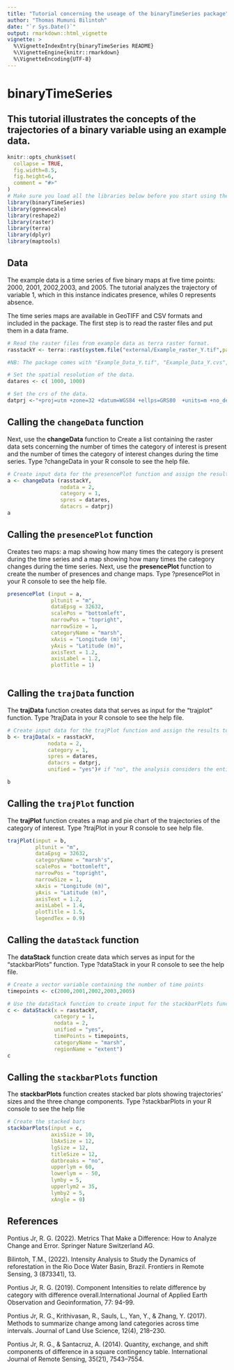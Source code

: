 ```yaml
---
title: "Tutorial concerning the useage of the binaryTimeSeries package"
author: "Thomas Mumuni Bilintoh"
date: "`r Sys.Date()`"
output: rmarkdown::html_vignette
vignette: >
  %\VignetteIndexEntry{binaryTimeSeries README}
  %\VignetteEngine{knitr::rmarkdown}
  %\VignetteEncoding{UTF-8}
---
```


# binaryTimeSeries

## This tutorial illustrates the concepts of the trajectories of a binary variable using an example data.

```r
knitr::opts_chunk$set(
  collapse = TRUE,
  fig.width=8.5, 
  fig.height=6,
  comment = "#>"
)
# Make sure you load all the libraries below before you start using the package.
library(binaryTimeSeries)
library(ggnewscale)
library(reshape2)
library(raster)
library(terra)
library(dplyr)
library(maptools) 
```

## Data
The example data is a time series of five binary maps at five time points: 2000, 2001, 2002,2003, and 2005.
The tutorial analyzes the trajectory of variable 1, which in this instance indicates presence, whiles 0 represents absence.

The time series maps are available in GeoTIFF and CSV formats and included in the package. 
The first step is to read the raster files and put them in a data frame.

```r
# Read the raster files from example data as terra raster format.
rasstackY <- terra::rast(system.file("external/Example_raster_Y.tif",package="binaryTimeSeries"))

#NB: The package comes with "Example_Data_Y.tif", "Example_Data_Y.cvs", "Example_raster_X.tif", and "Example_Data_X.cvs."

# Set the spatial resolution of the data. 
datares <- c( 1000, 1000)

# Set the crs of the data.
datprj <-"+proj=utm +zone=32 +datum=WGS84 +ellps=GRS80  +units=m +no_defs"

```

## Calling the `changeData` function

Next, use the **changeData** function to Create a list containing the raster data sets 
concerning the number of times the category of interest is present and the number of times
the category of interest changes during the time series.
Type ?changeData in your R console to see the help file.
```r

# Create input data for the presencePlot function and assign the results to a variable, e.g., "a."
a <- changeData (rasstackY,
                 nodata = 2,
                 category = 1,
                 spres = datares,
                 datacrs = datprj)
a
```

## Calling the `presencePlot` function

Creates two maps: a map showing how many times the category is present during the time series and
a map showing how many times the category changes during the time series.
Next, use the **presencePlot** function to create the number of presences and change maps.
Type ?presencePlot in your R console to see the help file.
```r
presencePlot (input = a,
              pltunit = "m",
              dataEpsg = 32632,
              scalePos = "bottomleft",
              narrowPos = "topright",
              narrowSize = 1,
              categoryName = "marsh",
              xAxis = "Longitude (m)",
              yAxis = "Latitude (m)",
              axisText = 1.2,
              axisLabel = 1.2,
              plotTitle = 1)
              
```

## Calling the `trajData` function

The **trajData** function creates data that serves as input for the "trajplot" function.
Type ?trajData in your R console to see the help file.
```r
# Create input data for the trajPlot function and assign the results to a variable, e.g., "b."
b <- trajData(x = rasstackY,
             nodata = 2,
             category = 1,
             spres = datares,
             datacrs = datprj,
             unified = "yes")# if "no", the analysis considers the entire study region.

b
```

## Calling the `trajPlot` function

The **trajPlot** function creates a map and pie chart of the trajectories of the category of interest.
Type ?trajPlot in your R console to see help file.
```r
trajPlot(input = b,
         pltunit = "m",
         dataEpsg = 32632,
         categoryName = "marsh's",
         scalePos = "bottomleft",
         narrowPos = "topright",
         narrowSize = 1,
         xAxis = "Longitude (m)",
         yAxis = "Latitude (m)",
         axisText = 1.2,
         axisLabel = 1.4,
         plotTitle = 1.5,
         legendTex = 0.9)

```

## Calling the `dataStack` function

The **dataStack** function create data which serves as input for the "stackbarPlots" function.
Type ?dataStack in your R console to see the help file.
```r
# Create a vector variable containing the number of time points
timepoints <- c(2000,2001,2002,2003,2005)

# Use the dataStack function to create input for the stackbarPlots function.
c <- dataStack(x = rasstackY,
               category = 1,
               nodata = 2,
               unified = "yes",
               timePoints = timepoints,
               categoryName = "marsh",
               regionName = "extent")
c
```

## Calling the `stackbarPlots` function

The **stackbarPlots** function creates stacked bar plots showing trajectories' sizes and the three change components.
Type ?stackbarPlots in your R console to see the help file
```r
# Create the stacked bars 
stackbarPlots(input = c,
              axisSize = 10,
              lbAxSize = 12,
              lgSize = 12,
              titleSize = 12,
              datbreaks = "no",
              upperlym = 60,
              lowerlym = - 50,
              lymby = 5,
              upperlym2 = 35,
              lymby2 = 5,
              xAngle = 0)

```

## References
Pontius Jr, R. G. (2022). Metrics That Make a Difference: How to Analyze Change and Error. Springer Nature Switzerland AG.

Bilintoh, T.M., (2022). Intensity Analysis to Study the Dynamics of reforestation in the Rio Doce Water Basin, Brazil. Frontiers in Remote Sensing,  3 (873341), 13. 

Pontius Jr, R. G. (2019). Component Intensities to relate difference by category with difference overall.International Journal of Applied Earth Observation and Geoinformation, 77: 94-99. 

Pontius Jr, R. G., Krithivasan, R., Sauls, L., Yan, Y., & Zhang, Y. (2017). Methods to summarize change among land
categories across time intervals. Journal of Land Use Science, 12(4), 218–230. 

Pontius Jr, R. G., & Santacruz, A. (2014). Quantity, exchange, and shift components of difference in a square contingency table. International Journal of Remote Sensing, 35(21), 7543–7554. 
